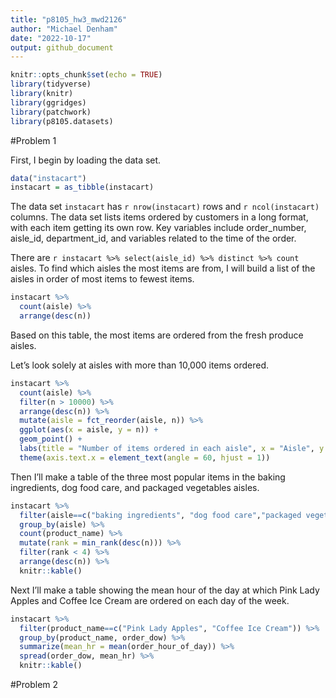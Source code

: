 ```yaml
---
title: "p8105_hw3_mwd2126"
author: "Michael Denham"
date: "2022-10-17"
output: github_document
---
```


```r
knitr::opts_chunk$set(echo = TRUE)
library(tidyverse)
library(knitr)
library(ggridges)
library(patchwork)
library(p8105.datasets)

```

#Problem 1

First, I begin by loading the data set.

```r
data("instacart")
instacart = as_tibble(instacart)
```

The data set `instacart` has `r nrow(instacart)` rows and `r ncol(instacart)` columns. The data set lists items ordered by customers in a long format, with each item getting its own row. Key variables include order_number, aisle_id, department_id, and variables related to the time of the order.

There are `r instacart %>% select(aisle_id) %>% distinct %>% count` aisles. To find which aisles the most items are from, I will build a list of the aisles in order of most items to fewest items.

```r
instacart %>% 
  count(aisle) %>% 
  arrange(desc(n))
```

Based on this table, the most items are ordered from the fresh produce aisles. 

Let's look solely at aisles with more than 10,000 items ordered.

```r
instacart %>% 
  count(aisle) %>%
  filter(n > 10000) %>% 
  arrange(desc(n)) %>%
  mutate(aisle = fct_reorder(aisle, n)) %>% 
  ggplot(aes(x = aisle, y = n)) + 
  geom_point() +
  labs(title = "Number of items ordered in each aisle", x = "Aisle", y = "Number of items") +
  theme(axis.text.x = element_text(angle = 60, hjust = 1))
```

Then I'll make a table of the three most popular items in the baking ingredients, dog food care, and packaged vegetables aisles.

```r
instacart %>% 
  filter(aisle==c("baking ingredients", "dog food care","packaged vegetables fruits")) %>% 
  group_by(aisle) %>%
  count(product_name) %>%
  mutate(rank = min_rank(desc(n))) %>% 
  filter(rank < 4) %>%
  arrange(desc(n)) %>%
  knitr::kable()
```

Next I'll make a table showing the mean hour of the day at which Pink Lady Apples and Coffee Ice Cream are ordered on each day of the week.

```r
instacart %>% 
  filter(product_name==c("Pink Lady Apples", "Coffee Ice Cream")) %>%
  group_by(product_name, order_dow) %>% 
  summarize(mean_hr = mean(order_hour_of_day)) %>% 
  spread(order_dow, mean_hr) %>%
  knitr::kable()
```
#Problem 2



